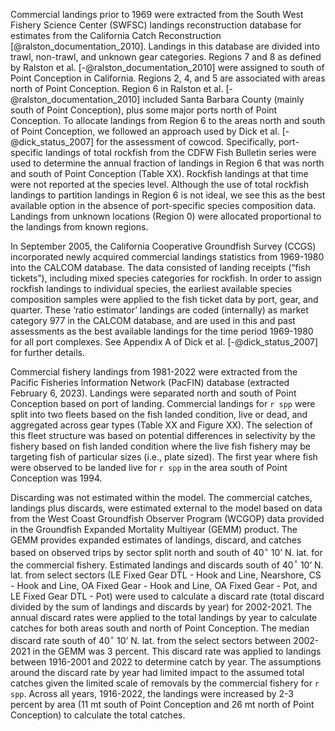 
Commercial landings prior to 1969 were extracted from the South West Fishery Science Center (SWFSC) landings reconstruction database for estimates from the California Catch Reconstruction [@ralston_documentation_2010]. Landings in this database are divided into trawl, non-trawl, and unknown gear categories. Regions 7 and 8 as defined by Ralston et al. [-@ralston_documentation_2010] were assigned to south of Point Conception in California. Regions 2, 4, and 5 are associated with areas north of Point Conception. Region 6 in Ralston et al. [-@ralston_documentation_2010] included Santa Barbara County (mainly south of Point Conception), plus some major ports north of Point Conception. To allocate landings from Region 6 to the areas north and south of Point Conception, we followed an approach used by Dick et al. [-@dick_status_2007] for the assessment of cowcod. Specifically, port-specific landings of total rockfish from the CDFW Fish Bulletin series were used to determine the annual fraction of landings in Region 6 that was north and south of Point Conception (Table XX). Rockfish landings at that time were not reported at the species level. Although the use of total rockfish landings to partition landings in Region 6 is not ideal, we see this as the best available option in the absence of port-specific species composition data. Landings from unknown locations (Region 0) were allocated proportional to the landings from known regions. 

In September 2005, the California Cooperative Groundfish Survey (CCGS) incorporated newly acquired commercial landings statistics from 1969-1980 into the CALCOM database. The data consisted of landing receipts ("fish tickets"), including mixed species categories for rockfish. In order to assign rockfish landings to individual species, the earliest available species composition samples were applied to the fish ticket data by port, gear, and quarter. These 'ratio estimator' landings are coded (internally) as market category 977 in the CALCOM database, and are used in this and past assessments as the best available landings for the time period 1969-1980 for all port complexes. See Appendix A of Dick et al. [-@dick_status_2007] for further details.
 
Commercial fishery landings from 1981-2022 were extracted from the Pacific Fisheries Information Network (PacFIN) database (extracted February 6, 2023). Landings were separated north and south of Point Conception based on port of landing. Commercial landings for `r spp` were split into two fleets based on the fish landed condition, live or dead, and aggregated across gear types (Table XX and Figure XX). The selection of this fleet structure was based on potential differences in selectivity by the fishery based on fish landed condition where the live fish fishery may be targeting fish of particular sizes (i.e., plate sized). The first year where  fish were observed to be landed live for `r spp` in the area south of Point Conception was 1994. 

Discarding was not estimated within the model. The commercial catches, landings plus discards, were estimated external to the model based on data from the West Coast Groundfish Observer Program (WCGOP) data provided in the Groundfish Expanded Mortality Multiyear (GEMM) product. The GEMM provides expanded estimates of landings, discard, and catches based on observed trips by sector split north and south of 40$^\circ$ 10' N. lat. for the commercial fishery. Estimated landings and discards south of 40$^\circ$ 10' N. lat. from select sectors (LE Fixed Gear DTL - Hook and Line, Nearshore, CS - Hook and Line, OA Fixed Gear - Hook and Line, OA Fixed Gear - Pot, and LE Fixed Gear DTL - Pot) were used to calculate a discard rate (total discard divided by the sum of landings and discards by year) for 2002-2021. The annual discard rates were applied to the total landings by year to calculate catches for both areas south and north of Point Conception. The median discard rate south of 40$^\circ$ 10' N. lat. from the select sectors between 2002-2021 in the GEMM was 3 percent. This discard rate was applied to landings between 1916-2001 and 2022 to determine catch by year. The assumptions around the discard rate by year had limited impact to the assumed total catches given the limited scale of removals by the commercial fishery for `r spp`. Across all years, 1916-2022, the landings were increased by 2-3 percent by area (11 mt south of Point Conception and 26 mt north of Point Conception) to calculate the total catches.
